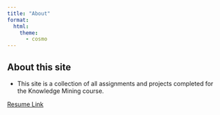---
title: "About"
format:
  html:
    theme: 
      - cosmo
---

## About this site

- This site is a collection of all assignments and projects completed for the Knowledge Mining course. 


[Resume Link](Nada_Iqbal_Resume.pdf){target="_blank"}